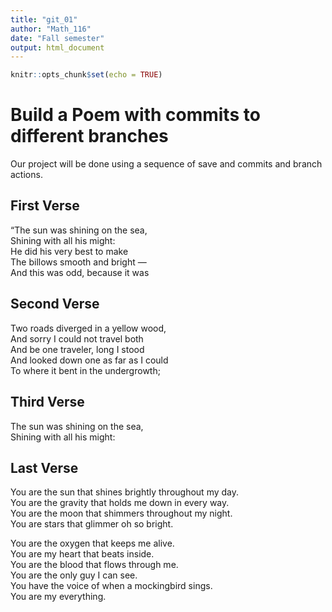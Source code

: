 ```yaml
---
title: "git_01"
author: "Math_116"
date: "Fall semester"
output: html_document
---
```


```r
knitr::opts_chunk$set(echo = TRUE)
```
# Build a Poem with commits to different branches
Our project will be done using a sequence of save and commits and branch actions.
<!-- Do not modify or change any text in "!--" bracketed areas such as this --- these are instructions to
you, if you change any of this the git program will notice it and compromise your git merging strategy !-->

## First Verse 
<!--Put the first five lines of a poem by Lewis Carrol in this section!-->
"The sun was shining on the sea,  
Shining with all his might:  
He did his very best to make    
The billows smooth and bright —  
And this was odd, because it was 

## Second Verse
<!--Put the first five lines of a poem by Robert Frost here!-->
Two roads diverged in a yellow wood,  
And sorry I could not travel both   
And be one traveler, long I stood  
And looked down one as far as I could  
To where it bent in the undergrowth;  

## Third Verse
<!--Put the first two verses of The Walrus and the Carpenter here!-->
The sun was shining on the sea,    
Shining with all his might:  

## Last Verse
<!--Put a short poem of your choice 8-20 lines,here!-->
You are the sun that shines brightly throughout my day.  
You are the gravity that holds me down in every way.  
You are the moon that shimmers throughout my night.  
You are stars that glimmer oh so bright.  

You are the oxygen that keeps me alive.  
You are my heart that beats inside.  
You are the blood that flows through me.  
You are the only guy I can see.  
You have the voice of when a mockingbird sings.  
You are my everything.  

